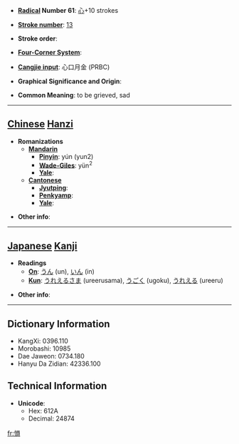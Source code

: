 * '''[[Wiktionary:Chinese radical index| Radical]] Number 61''': [[Wiktionary:Chinese radical index 心|心]]+10 strokes

* '''[[Wiktionary:Chinese total strokes index|Stroke number]]''': [[Wiktionary:Chinese total strokes index 13|13]]

* '''Stroke order''': 

* '''[[Wiktionary:Chinese four corner index|Four-Corner System]]''': 

* '''[[Wiktionary:Chinese Cangjie index|Cangjie input]]''': 心口月金 (PRBC)

* '''Graphical Significance and Origin''': 

* '''Common Meaning''': to be grieved, sad

----

== [[Chinese]] [[Hanzi]] ==

* '''Romanizations'''
** '''[[Mandarin]]'''
*** '''[[Pinyin]]''': yún (yun2)
*** '''[[Wade-Giles]]''': yün<sup>2</sup>
*** '''[[Yale]]''': 
** '''[[Cantonese]]'''
*** '''[[Jyutping]]''':
*** '''[[Penkyamp]]''': 
*** '''[[Yale]]''': 

* '''Other info''': 

----

== [[Japanese]] [[Kanji]] ==

* '''Readings'''
** '''[[On]]''': [[うん]] (un), [[いん]] (in)
** '''[[Kun]]''': [[うれえるさま]] (ureerusama), [[うごく]] (ugoku), [[うれえる]] (ureeru)

* '''Other info''':  

----

== Dictionary Information ==

* KangXi: 0396.110
* Morobashi: 10985
* Dae Jaweon: 0734.180
* Hanyu Da Zidian: 42336.100

== Technical Information ==

* '''Unicode''':
** Hex: 612A
** Decimal: 24874

[[fr:愪]]